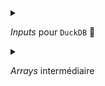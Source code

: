 <details>

<summary>

_Inputs_ pour `DuckDB` 🦆

</summary>

```ojs
url_events = `https://minio.lab.sspcloud.fr/lgaliana/ssphub/files/retrospective-2023/events_orginazed_2023.json`
url_latest = 's3://lgaliana/ssphub/files/retrospective-2023/list_contacts_latest.parquet'
url_hors_ssp = 's3://lgaliana/ssphub/files/retrospective-2023/series_part_ssp.parquet'
url_latest2 = 's3://lgaliana/ssphub/files/retrospective-2023/series_nombre_contact.parquet'
```


```ojs
configuredClient = {
  const client = await DuckDBClient.of();
  await client.sql`
    SET s3_endpoint='minio.lab.sspcloud.fr'
  `;
  return client;
}

db = {
  await configuredClient.query(`
    CREATE VIEW share_ssp AS 
    SELECT * FROM read_parquet('${url_hors_ssp}') ;
  `);
  await configuredClient.query(`
    CREATE VIEW latest AS 
    SELECT * FROM read_parquet('${url_latest}') WHERE date > '2023-01-01' ;
  `);
  await configuredClient.query(`
    CREATE VIEW serie AS 
    SELECT * FROM read_parquet('${url_latest2}') WHERE date > '2023-01-01' ;
  `);
  return configuredClient
}

```



```ojs
//| eval: true
serie_contacts = db.sql`
SELECT date, CAST(SUM(mail) AS int) AS mail
FROM serie
GROUP BY date
`
serie_contacts_domain = db.sql`
SELECT date, domain, CAST(mail AS int) AS mail
FROM serie
`
```

```ojs
hors_ssp_data = db.query(`
SELECT * FROM share_ssp WHERE date in ('2023-12-09', '2023-01-10')
`)
```


```ojs
events = d3.json(url_events)
```

</details>

<details>

<summary>

_Arrays_ intermédiaire

</summary>

<!----
computed objects
------>

<details>

```ojs
serie_contacts_complete = interpolateDates(serie_contacts);
```


```ojs
start_count = serie_contacts.filter((d) => dateFormat(d.date) == "2023-01-10").map((d) => d.mail)[0]
```

```ojs
end_count = serie_contacts.filter((d) => dateFormat(d.date) == "2023-12-09").map((d) => d.mail)[0]
```


```ojs
events_data_figure1 = events.filter(d => events_chosen_figure1.includes(d.type))
events_data_figure1
```

```ojs
nombre_events = d3.rollup(events, (D) => D.length, (d) => d.type)
```


```ojs
measured_dates = db.query(`SELECT DISTINCT strftime(date, '%Y-%m-%d') AS date FROM serie`)
date_selected = measured_dates.map(d => d.date)
list_dates2 = db.query(`SELECT DISTINCT strftime(date, '%Y-%m-%d') AS date FROM serie`)
```


```ojs
links_website_ssphub = {
    const toto = {};

    events_data_figure1_b.forEach(item => {
    toto[item.event] = item.href;
    });

    return toto
}
links_website_ssphub
```

```ojs
events_data_figure1_b = leftJoinArrays(events_data_figure1, serie_contacts_complete, "date", 0, 40)
```

</details>

<details>
<summary>
Quelques _array_ utiles
</summary>

```ojs
color_mapping_events = {

    const color_mapping_events = {
    "Evénement virtuel ou présentiel": "#4d78a6",
    "Infolettre": "#f28e2c",
    "Post de blog": "#e05658",
    "Masterclass": "#76b7b1"
    };

  return color_mapping_events
}
```



```ojs
dates_2023 = Array.from({length: 365}, (_, i) => {
  const date = new Date(2023, 0, 1);
  date.setDate(i + 1);
  return date;
})
```

</details>
